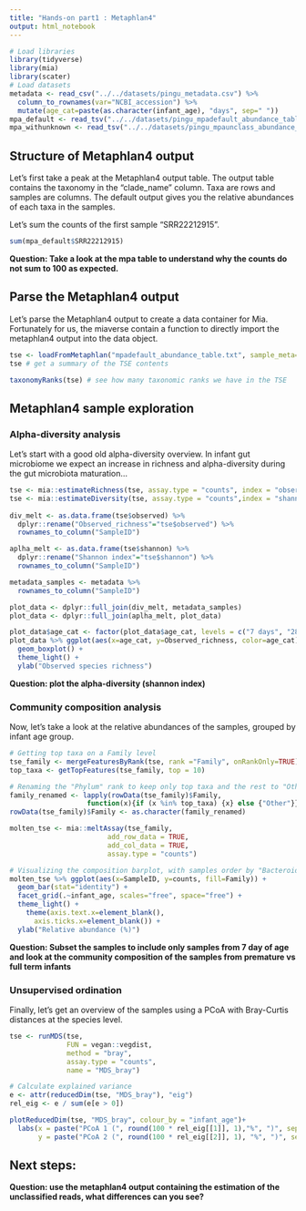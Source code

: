 ```yaml
---
title: "Hands-on part1 : Metaphlan4"
output: html_notebook
---
```



```r
# Load libraries
library(tidyverse)
library(mia)
library(scater)
# Load datasets
metadata <- read_csv("../../datasets/pingu_metadata.csv") %>%
  column_to_rownames(var="NCBI_accession") %>%
  mutate(age_cat=paste(as.character(infant_age), "days", sep=" "))
mpa_default <- read_tsv("../../datasets/pingu_mpadefault_abundance_table.txt", skip=1) # skip the first line of mpa output (database name)
mpa_withunknown <- read_tsv("../../datasets/pingu_mpaunclass_abundance_table.txt", skip=1)
```

## Structure of Metaphlan4 output

Let's first take a peak at the Metaphlan4 output table. The output table contains the taxonomy in the "clade_name" column. Taxa are rows and samples are columns. The default output gives you the relative abundances of each taxa in the samples.

Let's sum the counts of the first sample "SRR22212915".

```r
sum(mpa_default$SRR22212915)
```

**Question: Take a look at the mpa table to understand why the counts do not sum to 100 as expected.**

## Parse the Metaphlan4 output

Let's parse the Metaphlan4 output to create a data container for Mia. Fortunately for us, the miaverse contain a function to directly import the metaphlan4 output into the data object.

```r
tse <- loadFromMetaphlan("mpadefault_abundance_table.txt", sample_meta=metadata, removeTaxaPrefixes=TRUE)
tse # get a summary of the TSE contents
```

```r
taxonomyRanks(tse) # see how many taxonomic ranks we have in the TSE
```

## Metaphlan4 sample exploration

### Alpha-diversity analysis

Let's start with a good old alpha-diversity overview. In infant gut microbiome we expect an increase in richness and alpha-diversity during the gut microbiota maturation...

```r
tse <- mia::estimateRichness(tse, assay.type = "counts", index = "observed", name="observed")
tse <- mia::estimateDiversity(tse, assay.type = "counts",index = "shannon", name = "shannon")
 
div_melt <- as.data.frame(tse$observed) %>%
  dplyr::rename("Observed_richness"="tse$observed") %>%
  rownames_to_column("SampleID")

aplha_melt <- as.data.frame(tse$shannon) %>%
  dplyr::rename("Shannon index"="tse$shannon") %>%
  rownames_to_column("SampleID")

metadata_samples <- metadata %>%
  rownames_to_column("SampleID")

plot_data <- dplyr::full_join(div_melt, metadata_samples)
plot_data <- dplyr::full_join(aplha_melt, plot_data)

plot_data$age_cat <- factor(plot_data$age_cat, levels = c("7 days", "28 days", "120 days", "365 days"))
plot_data %>% ggplot(aes(x=age_cat, y=Observed_richness, color=age_cat)) +
  geom_boxplot() +
  theme_light() +
  ylab("Observed species richness")

```

**Question: plot the alpha-diversity (shannon index)**

### Community composition analysis

Now, let's take a look at the relative abundances of the samples, grouped by infant age group.

```r
# Getting top taxa on a Family level
tse_family <- mergeFeaturesByRank(tse, rank ="Family", onRankOnly=TRUE)
top_taxa <- getTopFeatures(tse_family, top = 10)

# Renaming the "Phylum" rank to keep only top taxa and the rest to "Other"
family_renamed <- lapply(rowData(tse_family)$Family,
                   function(x){if (x %in% top_taxa) {x} else {"Other"}})
rowData(tse_family)$Family <- as.character(family_renamed)

molten_tse <- mia::meltAssay(tse_family,
                        add_row_data = TRUE,
                        add_col_data = TRUE,
                        assay.type = "counts")

# Visualizing the composition barplot, with samples order by "Bacteroidetes"
molten_tse %>% ggplot(aes(x=SampleID, y=counts, fill=Family)) +
  geom_bar(stat="identity") +
  facet_grid(.~infant_age, scales="free", space="free") +
  theme_light() +
    theme(axis.text.x=element_blank(), 
      axis.ticks.x=element_blank()) +
  ylab("Relative abundance (%)")

```

**Question: Subset the samples to include only samples from 7 day of age and look at the community composition of the samples from premature vs full term infants**

### Unsupervised ordination

Finally, let's get an overview of the samples using a PCoA with Bray-Curtis distances at the species level.

```r
tse <- runMDS(tse,
              FUN = vegan::vegdist,
              method = "bray",
              assay.type = "counts",
              name = "MDS_bray")

# Calculate explained variance
e <- attr(reducedDim(tse, "MDS_bray"), "eig")
rel_eig <- e / sum(e[e > 0])

plotReducedDim(tse, "MDS_bray", colour_by = "infant_age")+
  labs(x = paste("PCoA 1 (", round(100 * rel_eig[[1]], 1),"%", ")", sep = ""),
       y = paste("PCoA 2 (", round(100 * rel_eig[[2]], 1), "%", ")", sep = ""))
```

## Next steps:

**Question: use the metaphlan4 output containing the estimation of the unclassified reads, what differences can you see?**

